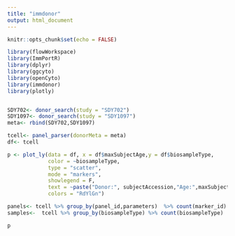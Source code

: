 ```yaml
---
title: "immdonor"
output: html_document
---
```


```r
knitr::opts_chunk$set(echo = FALSE)

library(flowWorkspace)
library(ImmPortR)
library(dplyr)
library(ggcyto)
library(openCyto)
library(immdonor)
library(plotly)


SDY702<- donor_search(study = "SDY702")
SDY1097<- donor_search(study = "SDY1097")
meta<- rbind(SDY702,SDY1097)

tcell<- panel_parser(donorMeta = meta)
df<- tcell

```


```r
p <- plot_ly(data = df, x = df$maxSubjectAge,y = df$biosampleType, 
             color = ~biosampleType, 
             type = "scatter",
             mode = "markers",
             showlegend = F,
             text = ~paste("Donor:", subjectAccession,"Age:",maxSubjectAge,"Panel:", panel_id),
             colors = "RdYlGn") 

panels<- tcell %>% group_by(panel_id,parameters)  %>% count(marker_id)
samples<-  tcell %>% group_by(biosampleType) %>% count(biosampleType)
```


```r
p
```

